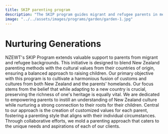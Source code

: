 ```yaml
---
title: SKIP parenting program
description: "The SKIP program guides migrant and refugee parents in merging New Zealand parenting styles with their rich cultural heritage."
image: "../../assets/images/programs/garden/garden-1.jpg"
---
```


# Nurturing Generations

NZEWT's SKIP Program extends valuable support to parents from migrant and refugee backgrounds. This initiative is designed to blend New Zealand parenting methods with the cultural values from their countries of origin, ensuring a balanced approach to raising children.
Our primary objective with this program is to cultivate a harmonious fusion of customs and cultures from both New Zealand and the parents' homelands. Our focus stems from the belief that while adapting to a new country is crucial, preserving the richness of one's heritage is equally vital. We are dedicated to empowering parents to instill an understanding of New Zealand culture while nurturing a strong connection to their roots for their children.
Central to our approach is the creation of customized values for each parent, fostering a parenting style that aligns with their individual circumstances. Through collaborative efforts, we mold a parenting approach that caters to the unique needs and aspirations of each of our clients.
